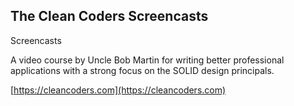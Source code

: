 ## The Clean Coders Screencasts

Screencasts

A video course by Uncle Bob Martin for writing better professional applications with a strong focus on the SOLID design principals.

[https://cleancoders.com](https://cleancoders.com)